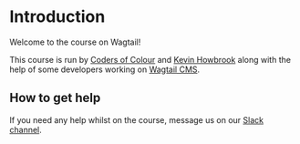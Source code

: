 # Introduction

Welcome to the course on Wagtail!

This course is run by [Coders of Colour](http://codersofcolour.org) and [Kevin Howbrook](https://www.kevinhowbrook.com/) along with the help of some 
developers working on [Wagtail CMS](https://wagtail.io/).

<!-- ![promotional picture](./course-pic.png) -->

## How to get help
If you need any help whilst on the course, message us on our [Slack channel](https://app.slack.com/client/T012GHH9HG8/G014CV05EG2/thread/G014CV05EG2-1591108786.000800).